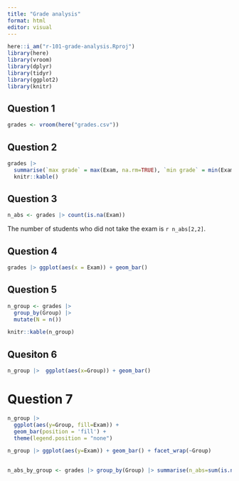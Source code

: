 ```yaml
---
title: "Grade analysis"
format: html
editor: visual
---
```


```r
here::i_am("r-101-grade-analysis.Rproj")
library(here)
library(vroom)
library(dplyr)
library(tidyr)
library(ggplot2)
library(knitr)
```

## Question 1
```r
grades <- vroom(here("grades.csv"))
```
## Question 2
```r
grades |> 
  summarise(`max grade` = max(Exam, na.rm=TRUE), `min grade` = min(Exam, na.rm=TRUE), `median grade` = median(Exam, na.rm=TRUE), `mean grade` = mean(Exam, na.rm=TRUE)) |>
  knitr::kable()
```

## Question 3
```r
n_abs <- grades |> count(is.na(Exam))
```
The number of students who did not take the exam is `r n_abs[2,2]`.


## Question 4
```r
grades |> ggplot(aes(x = Exam)) + geom_bar()
```


## Question 5
```r
n_group <- grades |> 
  group_by(Group) |>
  mutate(N = n())

knitr::kable(n_group)
```

## Quesiton 6
```r
n_group |>  ggplot(aes(x=Group)) + geom_bar()
```
# Question 7
```r
n_group |>
  ggplot(aes(y=Group, fill=Exam)) + 
  geom_bar(position = 'fill') +
  theme(legend.position = "none")
```
```r
n_group |> ggplot(aes(y=Exam)) + geom_bar() + facet_wrap(~Group)
          
```
```r
n_abs_by_group <- grades |> group_by(Group) |> summarise(n_abs=sum(is.na(Exam)))
```